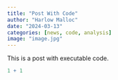 ```yaml
---
title: "Post With Code"
author: "Harlow Malloc"
date: "2024-03-13"
categories: [news, code, analysis]
image: "image.jpg"
---
```


This is a post with executable code.

```r
1 + 1
```
